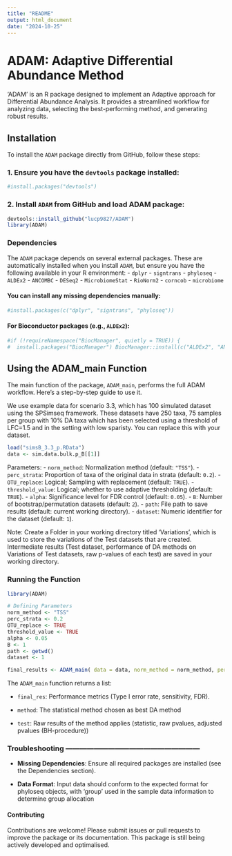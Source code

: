 ```yaml
---
title: "README"
output: html_document
date: "2024-10-25"
---
```


# ADAM: Adaptive Differential Abundance Method

'ADAM' is an R package designed to implement an Adaptive approach for Differential Abundance Analysis. It provides a streamlined workflow for analyzing data, selecting the best-performing method, and generating robust results.

## Installation

To install the `ADAM` package directly from GitHub, follow these steps:

### 1. Ensure you have the `devtools` package installed:

```r
#install.packages("devtools")
```

### 2. Install `ADAM` from GitHub and load ADAM package:

```r
devtools::install_github("lucp9827/ADAM")
library(ADAM)
```

### Dependencies

The `ADAM` package depends on several external packages. These are automatically installed when you install `ADAM`, but ensure you have the following available in your R environment: - `dplyr` - `signtrans` - `phyloseq` - `ALDEx2` - `ANCOMBC` - `DESeq2` - `MicrobiomeStat` - `RioNorm2` - `corncob` - `microbiome`

#### You can install any missing dependencies manually:

```r
#install.packages(c("dplyr", "signtrans", "phyloseq"))

```

#### For Bioconductor packages (e.g., `ALDEx2`):

```r
#if (!requireNamespace("BiocManager", quietly = TRUE)) {
#  install.packages("BiocManager") BiocManager::install(c("ALDEx2", "ANCOMBC", "DESeq2"))}
```

## Using the ADAM_main Function

The main function of the package, `ADAM_main`, performs the full ADAM workflow. Here's a step-by-step guide to use it.

We use example data for scenario 3.3, which has 100 simulated dataset using the SPSimseq framework. These datasets have 250 taxa, 75 samples per group with 10% DA taxa which has been selected using a threshold of LFC=1.5 and in the setting with low sparisty. You can replace this with your dataset.

```r
load("simsB_3.3_p.RData")
data <- sim.data.bulk.p_B[[1]]
```

Parameters: - `norm_method`: Normalization method (default: `"TSS"`). - `perc_strata`: Proportion of taxa of the original data in strata (default: `0.2`). - `OTU_replace`: Logical; Sampling with replacement (default: `TRUE`). - `threshold_value`: Logical; whether to use adaptive thresholding (default: `TRUE`). - `alpha`: Significance level for FDR control (default: `0.05`). - `B`: Number of bootstrap/permutation datasets (default: `2`). - `path`: File path to save results (default: current working directory). - `dataset`: Numeric identifier for the dataset (default: `1`).

Note: Create a Folder in your working directory titled 'Variations', which is used to store the variations of the Test datasets that are created. Intermediate results (Test dataset, performance of DA methods on Variations of Test datasets, raw p-values of each test) are saved in your working directory.

### Running the Function

```r
library(ADAM)

# Defining Parameters
norm_method <- "TSS" 
perc_strata <- 0.2 
OTU_replace <- TRUE 
threshold_value <- TRUE 
alpha <- 0.05 
B <- 1 
path <- getwd() 
dataset <- 1

final_results <- ADAM_main( data = data, norm_method = norm_method, perc_strata = perc_strata, OTU_replace = OTU_replace, threshold_value = threshold_value, alpha = alpha, B = B, path = path, dataset = dataset )
```

The `ADAM_main` function returns a list:

-   `final_res`: Performance metrics (Type I error rate, sensitivity, FDR).

-   `method`: The statistical method chosen as best DA method

-   `test`: Raw results of the method applies (statistic, raw pvalues, adjusted pvalues (BH-procedure))

### Troubleshooting ---------------------------------------------------------

-   **Missing Dependencies**: Ensure all required packages are installed (see the Dependencies section).

-   **Data Format**: Input data should conform to the expected format for phyloseq objects, with 'group' used in the sample data information to determine group allocation

#### Contributing

Contributions are welcome! Please submit issues or pull requests to improve the package or its documentation. This package is still being actively developed and optimalised.
